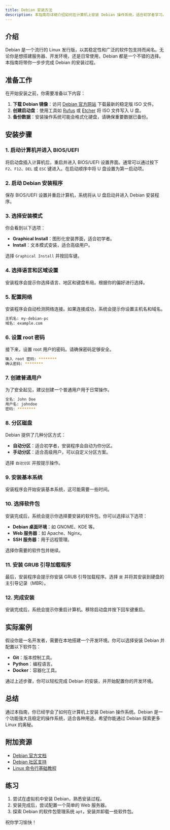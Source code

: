 ```yaml
---
title: Debian 安装方法
description: 本指南将详细介绍如何在计算机上安装 Debian 操作系统，适合初学者学习。
---
```


## 介绍

Debian 是一个流行的 Linux 发行版，以其稳定性和广泛的软件包支持而闻名。无论你是想搭建服务器、开发环境，还是日常使用，Debian 都是一个不错的选择。本指南将带你一步步完成 Debian 的安装过程。

## 准备工作

在开始安装之前，你需要准备以下内容：

1. **下载 Debian 镜像**：访问 [Debian 官方网站](https://www.debian.org/distrib/) 下载最新的稳定版 ISO 文件。
2. **创建启动盘**：使用工具如 [Rufus](https://rufus.ie/) 或 [Etcher](https://www.balena.io/etcher/) 将 ISO 文件写入 U 盘。
3. **备份数据**：安装操作系统可能会格式化硬盘，请确保重要数据已备份。

## 安装步骤

### 1. 启动计算机并进入 BIOS/UEFI

将启动盘插入计算机后，重启并进入 BIOS/UEFI 设置界面。通常可以通过按下 `F2`、`F12`、`DEL` 或 `ESC` 键进入。在启动顺序中将 U 盘设置为第一启动项。

### 2. 启动 Debian 安装程序

保存 BIOS/UEFI 设置并重启计算机，系统将从 U 盘启动并进入 Debian 安装程序。

### 3. 选择安装模式

你会看到以下选项：

- **Graphical Install**：图形化安装界面，适合初学者。
- **Install**：文本模式安装，适合高级用户。

选择 `Graphical Install` 并按回车键。

### 4. 选择语言和区域设置

安装程序会提示你选择语言、地区和键盘布局。根据你的偏好进行选择。

### 5. 配置网络

安装程序会自动检测网络连接。如果连接成功，系统会提示你设置主机名和域名。

```bash
主机名: my-debian-pc
域名: example.com
```

### 6. 设置 root 密码

接下来，设置 root 用户的密码。请确保密码足够安全。

```bash
输入 root 密码: ********
确认密码: ********
```

### 7. 创建普通用户

为了安全起见，建议创建一个普通用户用于日常操作。

```bash
全名: John Doe
用户名: johndoe
密码: ********
```

### 8. 分区磁盘

Debian 提供了几种分区方式：

- **自动分区**：适合初学者，安装程序会自动为你分区。
- **手动分区**：适合高级用户，可以自定义分区方案。

选择 `自动分区` 并按提示操作。

### 9. 安装基本系统

安装程序会开始安装基本系统，这可能需要一些时间。

### 10. 选择软件包

安装完成后，系统会提示你选择要安装的软件包。你可以选择以下选项：

- **Debian 桌面环境**：如 GNOME、KDE 等。
- **Web 服务器**：如 Apache、Nginx。
- **SSH 服务器**：用于远程管理。

选择你需要的软件包并继续。

### 11. 安装 GRUB 引导加载程序

最后，安装程序会提示你安装 GRUB 引导加载程序。选择 `是` 并将其安装到硬盘的主引导记录（MBR）。

### 12. 完成安装

安装完成后，系统会提示你重启计算机。移除启动盘并按下回车键重启。

## 实际案例

假设你是一名开发者，需要在本地搭建一个开发环境。你可以选择安装 Debian 并配置以下软件包：

- **Git**：版本控制工具。
- **Python**：编程语言。
- **Docker**：容器化工具。

通过上述步骤，你可以轻松完成 Debian 的安装，并开始配置你的开发环境。

## 总结

通过本指南，你已经学会了如何在计算机上安装 Debian 操作系统。Debian 是一个功能强大且稳定的操作系统，适合各种用途。希望你能通过 Debian 探索更多 Linux 的奥秘。

## 附加资源

- [Debian 官方文档](https://www.debian.org/doc/)
- [Debian 社区支持](https://www.debian.org/support)
- [Linux 命令行基础教程](https://linuxcommand.org/)

## 练习

1. 尝试在虚拟机中安装 Debian，熟悉安装过程。
2. 安装完成后，尝试配置一个简单的 Web 服务器。
3. 探索 Debian 的软件包管理系统 `apt`，安装并卸载一些软件包。

祝你学习愉快！